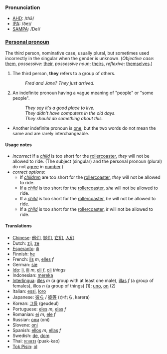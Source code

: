 ===Pronunciation===
*[[w:AHD|AHD]]: /<i>th</i>ā/
*[[w:IPA|IPA]]: /ðeɪ/
*[[w:SAMPA|SAMPA]]: /DeI/

===[[Personal pronoun]]===
The third person, nominative case, usually plural, but sometimes used incorrectly in the singular when the gender is unknown.
(''Objective case'': [[them]], ''possessive'': [[their]], ''possessive noun''; [[theirs]], ''reflexive'': [[themselves]].)

# The third person, '''they''' refers to a group of others.
#:''Fred and Jane? They just arrived.''
# An indefinite pronoun having a vague meaning of "people" or "some people".
#:''They say it's a good place to live.''
#:''They didn't have computers in the old days.''
#:''They should do something about this.''
*Another indefinite pronoun is [[one]], but the two words do not mean the same and are rarely interchangeable.

====Usage notes====
*''incorrect'' If a ''[[child]]'' is too short for the [[rollercoaster]], ''they'' will not be allowed to ride.  (The subject (singular) and the personal pronoun (plural) do not [[agree]] in [[number]].)
*''correct options'':
**If ''[[children]]'' are too short for the [[rollercoaster]], ''they'' will not be allowed to ride.  
**If a ''[[child]]'' is too short for the [[rollercoaster]], ''she'' will not be allowed to ride.  
**If a ''[[child]]'' is too short for the [[rollercoaster]], ''he'' will not be allowed to ride.  
**If a ''[[child]]'' is too short for the [[rollercoaster]], ''it'' will not be allowed to ride.

====Translations====
*[[Chinese]]: [[他们]], [[她们]], [[它们]], [[人们]]
*Dutch: [[zij]], [[ze]]
*[[Esperanto]]: [[ili]]
*Finnish: [[he]]
*French: [[ils]] ''m'', [[elles]] ''f''
*German: [[sie]]
*[[Ido]]: [[li]], [[ili]] ''m'', [[eli]] ''f'', [[oli]] ''things''
*Indonesian: [[mereka]]
*[[Interlingua]]: [[illes]] ''m'' (a group with at least one male), [[illas]] ''f'' (a group of females), illos ''n'' (a group of things) (1); [[uno]], [[on]] (2)
*Italian: [[essi]], [[loro]]
*Japanese: [[彼ら]] / [[彼等]] (かれら, karera)
*Korean: [[그들]] (geudeul)
*Portuguese: [[eles]] ''m'', [[elas]] ''f''
*Romanian: [[ei]] ''m'', [[ele]] ''f''
*Russian: [[они]] (oni)
*Slovene: [[oni]]
*Spanish: [[ellos]] ''m'', [[ellas]] ''f''
*Swedish: [[de]], [[dom]]
*Thai: [[พวกเขา]] (puak-kao)
*[[Tok Pisin]]: [[ol]]